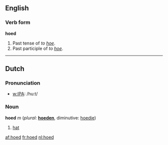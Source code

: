 ==English==
===Verb form===
'''hoed'''

#Past tense of ''to [[hoe]]''.
#Past participle of ''to [[hoe]]''.

----
==Dutch==
===Pronunciation===
*[[w:IPA]]: /hu:t/

===Noun===
'''hoed''' ''m'' (''plural:'' '''[[hoeden]]''', diminutive: [[hoedje]]) 

#[[hat]]

[[af:hoed]]
[[fr:hoed]]
[[nl:hoed]]